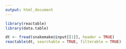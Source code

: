 ```yaml
---
output: html_document
---
```


```r
library(reactable)
library(data.table)

dt <- fread(snakemake@input[[1]], header = TRUE)
reactable(dt, searchable = TRUE, filterable = TRUE)
```